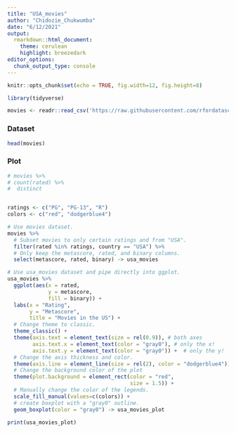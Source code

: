 ```yaml
---
title: "USA_movies"
author: "Chidozie_Chukwumba"
date: "6/12/2021"
output:
  rmarkdown::html_document:
    theme: cerulean
    highlight: breezedark
editor_options: 
  chunk_output_type: console
---
```


```r
knitr::opts_chunk$set(echo = TRUE, fig.width=12, fig.height=8)

library(tidyverse)

movies <- readr::read_csv('https://raw.githubusercontent.com/rfordatascience/tidytuesday/master/data/2021/2021-03-09/movies.csv')

```


### Dataset

```r
head(movies)
```


### Plot


```r

# movies %>%
# count(rated) %>%
#  distinct


ratings <- c("PG", "PG-13", "R") 
colors <- c("red", "dodgerblue4")

# Use movies dataset.
movies %>%
  # Subset movies to only certain ratings and from "USA".
  filter(rated %in% ratings, country == "USA") %>%
  # Only keep the metascore, rated, and binary columns.
  select(metascore, rated, binary) -> usa_movies

# Use usa_movies dataset and pipe directly into ggplot.
usa_movies %>% 
  ggplot(aes(x = rated,
             y = metascore,
             fill = binary)) +
  labs(x = "Rating",
       y = "Metascore",
       title = "Movies in the US") + 
  # Change theme to classic.
  theme_classic() + 
  theme(axis.text = element_text(size = rel(0.9)), # both axes 
        axis.text.x = element_text(color = "gray0"), # only the x!
        axis.text.y = element_text(color = "gray0")) +  # only the y!
  # Change the axis thickness and color.  
  theme(axis.line = element_line(size = rel(2), color = "dodgerblue4")) + 
  # Change the background color of the plot
  theme(plot.background = element_rect(color = "red",
                                       size = 1.5)) + 
  # Manually change the color of the legends.
  scale_fill_manual(values=c(colors)) +
  # create boxplot with a "gray0" outline.
  geom_boxplot(color = "gray0") -> usa_movies_plot

print(usa_movies_plot)

```


